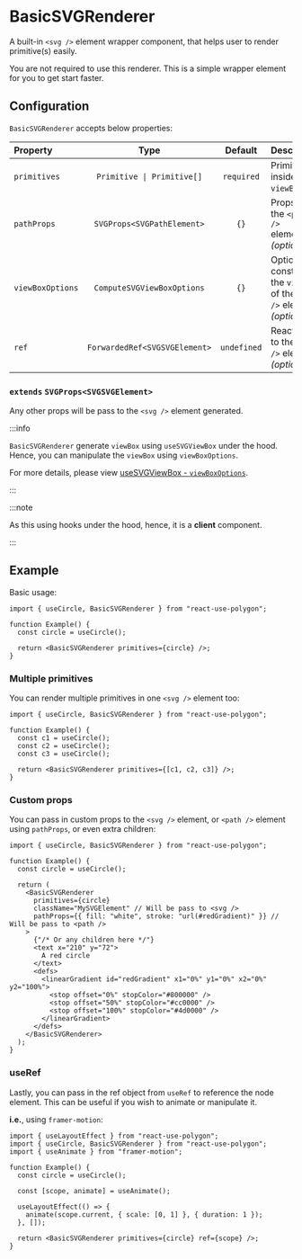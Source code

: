 ---
---


# BasicSVGRenderer

A built-in `<svg />` element wrapper component, that helps user to render primitive(s) easily.

You are not required to use this renderer.
This is a simple wrapper element for you to get start faster.

## Configuration

`BasicSVGRenderer` accepts below properties:

| Property         |             Type              |   Default   | Description                                                               |
| :--------------- | :---------------------------: | :---------: | :------------------------------------------------------------------------ |
| `primitives`     |  `Primitive \| Primitive[]`   | `required`  | Primitive(s) inside the `viewBox`.                                        |
| `pathProps`      |  `SVGProps<SVGPathElement>`   |    `{}`     | Props for the `<path />` element(s). _(optional)_                         |
| `viewBoxOptions` |  `ComputeSVGViewBoxOptions`   |    `{}`     | Options to construct the `viewBox` of the `<svg />` element. _(optional)_ |
| `ref`            | `ForwardedRef<SVGSVGElement>` | `undefined` | React `ref` to the `<svg />` element. _(optional)_                        |

### `extends` `SVGProps<SVGSVGElement>`

Any other props will be pass to the `<svg />` element generated.

:::info

`BasicSVGRenderer` generate `viewBox` using `useSVGViewBox` under the hood. Hence, you can manipulate the `viewBox` using `viewBoxOptions`.

For more details, please view [useSVGViewBox - `viewBoxOptions`](/docs/utility-hooks/useSVGViewBox#computesvgviewboxoptions-viewboxoptions).

:::

:::note

As this using hooks under the hood, hence, it is a **client** component.

:::

## Example

Basic usage:

```tsx
import { useCircle, BasicSVGRenderer } from "react-use-polygon";

function Example() {
  const circle = useCircle();

  return <BasicSVGRenderer primitives={circle} />;
}
```

### Multiple primitives

You can render multiple primitives in one `<svg />` element too:

```tsx
import { useCircle, BasicSVGRenderer } from "react-use-polygon";

function Example() {
  const c1 = useCircle();
  const c2 = useCircle();
  const c3 = useCircle();

  return <BasicSVGRenderer primitives={[c1, c2, c3]} />;
}
```

### Custom props

You can pass in custom props to the `<svg />` element, or `<path />` element using `pathProps`, or even extra children:

```tsx
import { useCircle, BasicSVGRenderer } from "react-use-polygon";

function Example() {
  const circle = useCircle();

  return (
    <BasicSVGRenderer
      primitives={circle}
      className="MySVGElement" // Will be pass to <svg />
      pathProps={{ fill: "white", stroke: "url(#redGradient)" }} // Will be pass to <path />
    >
      {"/* Or any children here */"}
      <text x="210" y="72">
        A red circle
      </text>
      <defs>
        <linearGradient id="redGradient" x1="0%" y1="0%" x2="0%" y2="100%">
          <stop offset="0%" stopColor="#800000" />
          <stop offset="50%" stopColor="#cc0000" />
          <stop offset="100%" stopColor="#4d0000" />
        </linearGradient>
      </defs>
    </BasicSVGRenderer>
  );
}
```

### useRef

Lastly, you can pass in the ref object from `useRef` to reference the node element. This can be useful if you wish to animate or manipulate it.

**i.e.**, using `framer-motion`:

```tsx
import { useLayoutEffect } from "react-use-polygon";
import { useCircle, BasicSVGRenderer } from "react-use-polygon";
import { useAnimate } from "framer-motion";

function Example() {
  const circle = useCircle();

  const [scope, animate] = useAnimate();

  useLayoutEffect(() => {
    animate(scope.current, { scale: [0, 1] }, { duration: 1 });
  }, []);

  return <BasicSVGRenderer primitives={circle} ref={scope} />;
}
```
